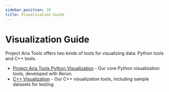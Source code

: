 ```yaml
---
sidebar_position: 10
title: Visualization Guide
---
```

# Visualization Guide

Project Aria Tools offers two kinds of tools for visualizing data: Python tools and C++ tools.
* [Project Aria Tools Python Visualization](visualization_python.mdx) - Our core Python visualization tools, developed with Rerun.
* [C++ Visualization](visualization_cpp.mdx) - Our C++ visualization tools, including sample datasets for testing.
